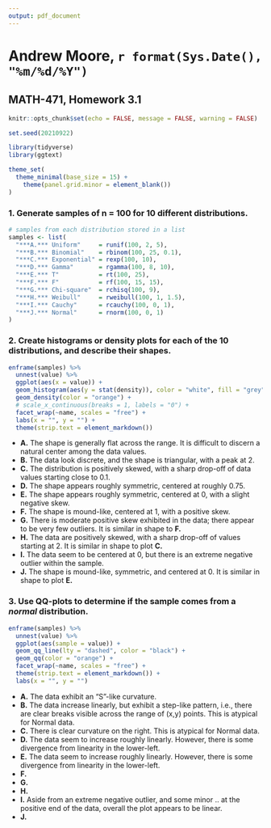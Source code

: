 ```yaml
---
output: pdf_document
---
```


# Andrew Moore, `r format(Sys.Date(), "%m/%d/%Y")`

## MATH-471, Homework 3.1

```r
knitr::opts_chunk$set(echo = FALSE, message = FALSE, warning = FALSE)
```

```r
set.seed(20210922)

library(tidyverse)
library(ggtext)

theme_set(
  theme_minimal(base_size = 15) +
    theme(panel.grid.minor = element_blank())
)
```

### 1. Generate samples of n = 100 for 10 different distributions.

```r
# samples from each distribution stored in a list
samples <- list(
  "***A.*** Uniform"     = runif(100, 2, 5), 
  "***B.*** Binomial"    = rbinom(100, 25, 0.1), 
  "***C.*** Exponential" = rexp(100, 10), 
  "***D.*** Gamma"       = rgamma(100, 8, 10), 
  "***E.*** T"           = rt(100, 25), 
  "***F.*** F"           = rf(100, 15, 15), 
  "***G.*** Chi-square"  = rchisq(100, 9), 
  "***H.*** Weibull"     = rweibull(100, 1, 1.5), 
  "***I.*** Cauchy"      = rcauchy(100, 0, 1), 
  "***J.*** Normal"      = rnorm(100, 0, 1)
)
```

\newpage

### 2. Create histograms or density plots for each of the 10 distributions, and describe their shapes.

```r
enframe(samples) %>%
  unnest(value) %>%
  ggplot(aes(x = value)) +
  geom_histogram(aes(y = stat(density)), color = "white", fill = "grey") +
  geom_density(color = "orange") +
  # scale_x_continuous(breaks = 1, labels = "0") +
  facet_wrap(~name, scales = "free") +
  labs(x = "", y = "") +
  theme(strip.text = element_markdown())
```

- **A.** The shape is generally flat across the range. It is difficult to discern a natural center among the data values.
- **B.** The data look discrete, and the shape is triangular, with a peak at 2.
- **C.** The distribution is positively skewed, with a sharp drop-off of data values starting close to 0.1.
- **D.** The shape appears roughly symmetric, centered at roughly 0.75.
- **E.** The shape appears roughly symmetric, centered at 0, with a slight negative skew.
- **F.** The shape is mound-like, centered at 1, with a positive skew.
- **G.** There is moderate positive skew exhibited in the data; there appear to be very few outliers. It is similar in shape to **F.**
- **H.** The data are positively skewed, with a sharp drop-off of values starting at 2. It is similar in shape to plot **C.**
- **I.** The data seem to be centered at 0, but there is an extreme negative outlier within the sample.
- **J.** The shape is mound-like, symmetric, and centered at 0. It is similar in shape to plot **E.**


\newpage

### 3. Use QQ-plots to determine if the sample comes from a *normal* distribution.

```r
enframe(samples) %>%
  unnest(value) %>%
  ggplot(aes(sample = value)) +
  geom_qq_line(lty = "dashed", color = "black") +
  geom_qq(color = "orange") +
  facet_wrap(~name, scales = "free") +
  theme(strip.text = element_markdown()) +
  labs(x = "", y = "")
```

- **A.** The data exhibit an "S"-like curvature.
- **B.** The data increase linearly, but exhibit a step-like pattern, i.e., there are clear breaks visible across the range of (x,y) points. This is atypical for Normal data.
- **C.** There is clear curvature on the right. This is atypical for Normal data.
- **D.** The data seem to increase roughly linearly. However, there is some divergence from linearity in the lower-left.
- **E.** The data seem to increase roughly linearly. However, there is some divergence from linearity in the lower-left.
- **F.**
- **G.**
- **H.**
- **I.** Aside from an extreme negative outlier, and some minor .. at the positive end of the data, overall the plot appears to be linear.
- **J.**
